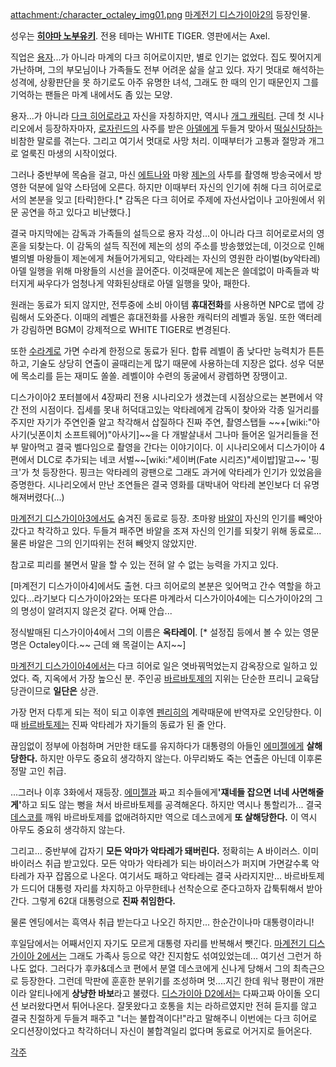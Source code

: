 attachment:/character_octaley_img01.png
[[마계전기 디스가이아2]]의 등장인물. 

성우는 '''[[히야마 노부유키]]'''. 전용 테마는 WHITE TIGER. 영판에서는 Axel.

직업은 [[용자]]...가 아니라 마계의 다크 히어로이지만, 별로 인기는 없었다. 집도 찢어지게 가난하며, 그의 부모님이나 가족들도 전부 어려운 삶을 살고 있다. 자기 멋대로 해석하는 성격에, 상황판단을 못 하기로도 아주 유명한 녀석, 그래도 한 때의 인기 때문인지 그를 기억하는 팬들은 마계 내에서도 좀 있는 모양.

용자...가 아니라 [[다크 히어로]]라고 자신을 자칭하지만, 역시나 [[개그 캐릭터]]. 근데 첫 시나리오에서 등장하자마자, [[로자린드]]의 사주를 받은 [[아델]]에게 두들겨 맞아서 [[떡실신]]당하는 비참한 말로를 겪는다. 그리고 여기서 멋대로 사망 처리. 이때부터가 고통과 절망과 개그로 얼룩진 마생의 시작이었다.

그러나 중반부에 목숨을 걸고, 마신 [[에트나]]와 마왕 [[제논]]의 사투를 촬영해 방송국에서 방영한 덕분에 일약 스타덤에 오른다. 하지만 이때부터 자신의 인기에 취해 다크 히어로로서의 본분을 잊고 [타락]한다.[* 감독은 다크 히어로 주제에 자선사업이나 고아원에서 위문 공연을 하고 있다고 비난했다.]

결국 마지막에는 감독과 가족들의 설득으로 용자 각성...이 아니라 다크 히어로로서의 영혼을 되찾는다. 이 감독의 설득 직전에 제논의 성의 주소를 방송했었는데, 이것으로 인해 별의별 마왕들이 제논에게 쳐들어가게되고, 악타레는 자신의 영원한 라이벌(by악타레) 아델 일행을 위해 마왕들의 시선을 끌어준다. 이것때문에 제논은 쓸데없이 마족들과 박터지게 싸우다가 엄청나게 약화된상태로 아델 일행을 맞아, 패한다.

원래는 동료가 되지 않지만, 전투중에 소비 아이템 '''휴대전화'''를 사용하면 NPC로 맵에 강림해서 도와준다. 이때의 레벨은 휴대전화를 사용한 캐릭터의 레벨과 동일. 또한 액터레가 강림하면 BGM이 강제적으로 WHITE TIGER로 변경된다.

또한 [[수라계]]로 가면 수라계 한정으로 동료가 된다. 합류 레벨이 좀 낮다만 능력치가 튼튼하고, 기술도 상당히 연출이 골때리는게 많기 때문에 사용하는데 지장은 없다. 성우 덕분에 목소리를 듣는 재미도 쏠쏠. 레벨이야 수련의 동굴에서 광렙하면 장땡이고.

디스가이아2 포터블에서 4장짜리 전용 시나리오가 생겼는데 시점상으로는 본편에서 약간 전의 시점이다. 집세를 못내 허덕대고있는 악타레에게 감독이 찾아와 각종 일거리를 주지만 자기가 주연인줄 알고 착각해서 삽질하다 진짜 주연, 촬영스탭들 ~~+[wiki:"아사기(닛폰이치 소프트웨어)"아사기]~~을 다 개발살내서 그나마 들어온 일거리들을 전부 말아먹고 결국 벨다임으로 촬영을 간다는 이야기이다. 이 시나리오에서 디스가이아 4편에서 DLC로 추가되는 네코 서벌~~[wiki:"세이버(Fate 시리즈)"세이밥]말고~~ '핑크'가 첫 등장한다. 핑크는 악타레의 광팬으로 그래도 과거에 악타레가 인기가 있었음을 증명한다. 시나리오에서 만난 조연들은 결국 영화를 대박내어 악타레 본인보다 더 유명해져버렸다(...)

[[마계전기 디스가이아3]]에서도 숨겨진 동료로 등장. 초마왕 [[바알]]이 자신의 인기를 빼앗아 갔다고 착각하고 있다. 두들겨 패주면 바알을 조져 자신의 인기를 되찾기 위해 동료로...물론 바알은 그의 인기따위는 전혀 빼앗지 않았지만.

참고로 피리를 불면서 말을 할 수 있는 전혀 알 수 없는 능력을 가지고 있다.

[마계전기 디스가이아4]에서도 출현. 다크 히어로의 본분은 잊어먹고 간수 역할을 하고 있다...라기보다 디스가이아2와는 또다른 마계라서 디스가이아4에는 디스가이아2의 그의 명성이 알려지지 않은것 같다. 어째 안습...

정식발매된 디스가이아4에서 그의 이름은 '''옥타레이'''. [* 설정집 등에서 볼 수 있는 영문명은 Octaley이다.~~ 근데 왜 목걸이는 A지~~]

[[마계전기 디스가이아4]]에서는 다크 히어로 일은 엿바꿔먹었는지 감옥장으로 일하고 있었다. 즉, 지옥에서 가장 높으신 분. 주인공 [[바르바토제]]의 지위는 단순한 프리니 교육담당관이므로 '''일단은''' 상관.

가장 먼저 다투게 되는 적이 되고 이후엔 [[펜리히]]의 계략때문에 반역자로 오인당한다. 이 때 [[바르바토제]]는 진짜 악타레가 자기들의 동료가 된 줄 안다.

끊임없이 정부에 아첨하며 거만한 태도를 유지하다가 대통령의 아들인 [[에미젤]]에게 '''살해당한다.''' 하지만 아무도 중요히 생각하지 않는다. 아무리봐도 죽는 연출은 아닌데 이후론 정말 고인 취급.

...그러나 이후 3화에서 재등장. [[에미젤]]과 짜고 죄수들에게''' '쟤네들 잡으면 너네 사면해줄게' '''하고 되도 않는 뻥을 쳐서 바르바토제를 공격해온다. 하지만 역시나 통할리가... 결국 [[데스코]]를 깨워 바르바토제를 없애려하지만 역으로 데스코에게 '''또 살해당한다.''' 이 역시 아무도 중요히 생각하지 않는다.

그리고... 중반부에 갑자기 '''모든 악마가 악타레가 돼버린다.''' 정확히는 A 바이러스. 이미 바이러스 취급 받고있다. 모든 악마가 악타레가 되는 바이러스가 퍼지며 가면갈수록 악타레가 자꾸 잡몹으로 나온다. 여기서도 패하고 악타레는 결국 사라지지만... 바르바토제가 드디어 대통령 자리를 차지하고 아무한테나 선착순으로 준다고하자 갑툭튀해서 받아간다. 그렇게 62대 대통령으로 '''진짜 취임한다.'''

물론 엔딩에서는 흑역사 취급 받는다고 나오긴 하지만... 한순간이나마 대통령이라니!

후일담에서는 어째서인지 자기도 모르게 대통령 자리를 반복해서 뺏긴다. [[마계전기 디스가이아 2]]에서는 그래도 가족사 등으로 약간 진지함도 섞여있었는데... 여기선 그런거 하나도 없다. 그러다가 후카&데스코 편에서 분열 데스코에게 신나게 당해서 그의 최측근으로 등장한다. 그런데 막판에 훈훈한 분위기를 조성하며 멋....지긴 한데 워낙 평판이 개판이라 알티나에게 '''상냥한 바보'''라고 불렸다.
{{{#!html
<iframe width="560" height="315" src="//www.youtube.com/embed/1Zz5aCFuErE" frameborder="0" allowfullscreen></iframe>
}}}
[[디스가이아 D2]]에서는 다짜고짜 아이돌 오디션 보러왔다면서 튀어나온다. 잘못왔다고 호통을 치는 라하르였지만 전혀 듣지를 않고 결국 친절하게 두들겨 패주고 "너는 불합격이다!"라고 말해주니 이번에는 다크 히어로 오디션장이었다고 착각하더니 자신이 불합격일리 없다며 동료로 어거지로 들어온다.

[[각주]]
